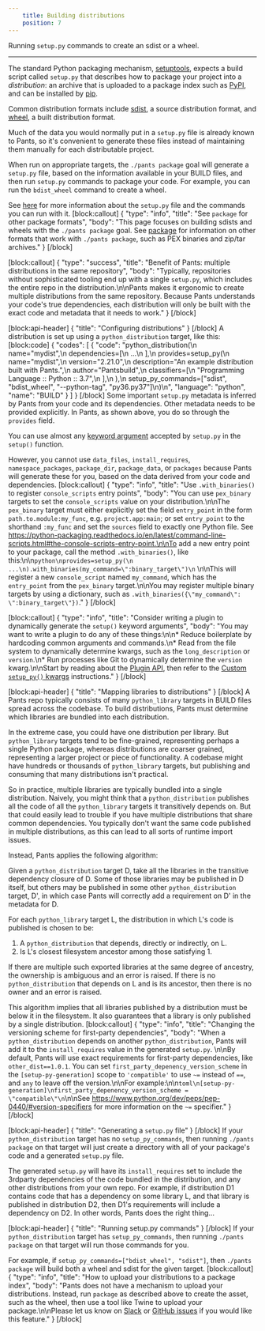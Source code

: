 ```yaml
---
    title: Building distributions
    position: 7
---
```


Running `setup.py` commands to create an sdist or a wheel.

---

The standard Python packaging mechanism, [setuptools](https://setuptools.readthedocs.io/), expects a build script called `setup.py` that describes how to package your project into a _distribution_: an archive that is uploaded to a package index such as [PyPI](https://pypi.org/), and can be installed by [pip](https://packaging.python.org/key_projects/#pip). 

Common distribution formats include [sdist](https://packaging.python.org/glossary/#term-source-distribution-or-sdist), a source distribution format, and [wheel](https://packaging.python.org/glossary/#wheel), a built distribution format.

Much of the data you would normally put in a `setup.py` file is already known to Pants, so it's convenient to generate these files instead of maintaining them manually for each distributable project.

When run on appropriate targets, the `./pants package` goal will generate a `setup.py` file, based on the information available in your BUILD files, and then run `setup.py` commands to package your code. For example, you can run the `bdist_wheel` command to create a wheel. 

See [here](https://packaging.python.org/tutorials/packaging-projects/) for more information about the `setup.py` file and the commands you can run with it.
[block:callout]
{
  "type": "info",
  "title": "See `package` for other package formats",
  "body": "This page focuses on building sdists and wheels with the `./pants package` goal. See [package](doc:python-package-goal) for information on other formats that work with `./pants package`, such as PEX binaries and zip/tar archives."
}
[/block]

[block:callout]
{
  "type": "success",
  "title": "Benefit of Pants: multiple distributions in the same repository",
  "body": "Typically, repositories without sophisticated tooling end up with a single `setup.py`, which includes the entire repo in the distribution.\n\nPants makes it ergonomic to create multiple distributions from the same repository. Because Pants understands your code's true dependencies, each distribution will only be built with the exact code and metadata that it needs to work."
}
[/block]

[block:api-header]
{
  "title": "Configuring distributions"
}
[/block]
A distribution is set up using a `python_distribution` target, like this:
[block:code]
{
  "codes": [
    {
      "code": "python_distribution(\n    name=\"mydist\",\n    dependencies=[\n        ...\n    ],\n    provides=setup_py(\n        name=\"mydist\",\n        version=\"2.21.0\",\n        description=\"An example distribution built with Pants.\",\n        author=\"Pantsbuild\",\n        classifiers=[\n            \"Programming Language :: Python :: 3.7\",\n        ],\n    ),\n    setup_py_commands=[\"sdist\", \"bdist_wheel\", \"--python-tag\", \"py36.py37\"]\n)\n",
      "language": "python",
      "name": "BUILD"
    }
  ]
}
[/block]
Some important `setup.py` metadata is inferred by Pants from your code and its dependencies. Other metadata needs to be provided explicitly.  In Pants, as shown above, you do so through the `provides` field. 

You can use almost any [keyword argument](https://packaging.python.org/guides/distributing-packages-using-setuptools/#setup-args) accepted by `setup.py` in the `setup()` function. 

However, you cannot use `data_files`, `install_requires`, `namespace_packages`, `package_dir`, `package_data`, or `packages` because Pants will generate these for you, based on the data derived from your code and dependencies.
[block:callout]
{
  "type": "info",
  "title": "Use `.with_binaries()` to register `console_scripts` entry points",
  "body": "You can use `pex_binary` targets to set the `console_scripts` value on your distribution.\n\nThe `pex_binary` target must either explicitly set the field `entry_point` in the form `path.to.module:my_func`, e.g. `project.app:main`; or set `entry_point` to the shorthand `:my_func` and set the `sources` field to exactly one Python file. See https://python-packaging.readthedocs.io/en/latest/command-line-scripts.html#the-console-scripts-entry-point.\n\nTo add a new entry point to your package, call the method `.with_binaries()`, like this:\n\n```python\nprovides=setup_py(\n    ...\n).with_binaries(my_command=\":binary_target\")\n``` \n\nThis will register a new `console_script` named `my_command`, which has the `entry_point` from the `pex_binary` target.\n\nYou may register multiple binary targets by using a dictionary, such as `.with_binaries({\"my_command\": \":binary_target\"})`."
}
[/block]

[block:callout]
{
  "type": "info",
  "title": "Consider writing a plugin to dynamically generate the `setup()` keyword arguments",
  "body": "You may want to write a plugin to do any of these things:\n\n* Reduce boilerplate by hardcoding common arguments and commands.\n* Read from the file system to dynamically determine kwargs, such as the `long_description` or `version`.\n* Run processes like Git to dynamically determine the `version` kwarg.\n\nStart by reading about the [Plugin API](doc:plugins-overview), then refer to the [Custom `setup_py()` kwargs](doc:plugins-setup-py) instructions."
}
[/block]

[block:api-header]
{
  "title": "Mapping libraries to distributions"
}
[/block]
A Pants repo typically consists of many `python_library` targets in BUILD files spread across the codebase.  To build distributions, Pants must determine which libraries are bundled into each distribution.  

In the extreme case, you could have one distribution per library. But `python_library` targets tend to be fine-grained, representing perhaps a single Python package, whereas distributions are coarser grained, representing a larger project or piece of functionality. A codebase might have hundreds or thousands of `python_library` targets, but publishing and consuming that many distributions isn't practical.

So in practice, multiple libraries are typically bundled into a single distribution. Naively, you might think that a `python_distribution` publishes all the code of all the `python_library` targets it transitively depends on. But that could easily lead to trouble if you have multiple distributions that share common dependencies. You typically don't want the same code published in multiple distributions, as this can lead to all sorts of runtime import issues. 

Instead, Pants applies the following algorithm:

Given a `python_distribution` target D, take all the libraries in the transitive dependency closure of D. Some of those libraries may be published in D itself, but others may be published in some other `python_distribution` target, D', in which case Pants will correctly add a requirement on D' in the metadata for D.
 
For each `python_library` target L, the distribution in which L's code is published is chosen to be:

1. A `python_distribution` that depends, directly or indirectly, on L.
2. Is L's closest filesystem ancestor among those satisfying 1.

If there are multiple such exported libraries at the same degree of ancestry, the ownership
is ambiguous and an error is raised. If there is no `python_distribution` that depends on L
and is its ancestor, then there is no owner and an error is raised.

This algorithm implies that all libraries published by a distribution must be below it in the filesystem. It also guarantees that a library is only published by a single distribution.
[block:callout]
{
  "type": "info",
  "title": "Changing the versioning scheme for first-party dependencies",
  "body": "When a `python_distribution` depends on another `python_distribution`, Pants will add it to the `install_requires` value in the generated `setup.py`. \n\nBy default, Pants will use exact requirements for first-party dependencies, like `other_dist==1.0.1`. You can set `first_party_depenency_version_scheme` in the `[setup-py-generation]` scope to `'compatible'` to use `~=` instead of `==`, and `any` to leave off the version.\n\nFor example:\n\n```toml\n[setup-py-generation]\nfirst_party_depenency_version_scheme = \"compatible\"\n```\n\nSee https://www.python.org/dev/peps/pep-0440/#version-specifiers for more information on the `~=` specifier."
}
[/block]

[block:api-header]
{
  "title": "Generating a `setup.py` file"
}
[/block]
If your `python_distribution` target has no `setup_py_commands`, then running `./pants package` on that target will just create a directory with all of your package's code and a generated `setup.py` file. 

The generated `setup.py` will have its `install_requires` set to include the 3rdparty dependencies of the code bundled in the distribution, and any other distributions from your own repo. For example, if distribution D1 contains code that has a dependency on some library L, and that library is published in distribution D2, then D1's requirements will include a dependency on D2.  In other words, Pants does the right thing...

[block:api-header]
{
  "title": "Running setup.py commands"
}
[/block]
If your `python_distribution` target has `setup_py_commands`, then running `./pants package` on that target will run those commands for you. 

For example, if `setup_py_commands=["bdist_wheel", "sdist"]`, then `./pants package` will build both a wheel and sdist for the given target.
[block:callout]
{
  "type": "info",
  "title": "How to upload your distributions to a package index",
  "body": "Pants does not have a mechanism to upload your distributions. Instead, run `package` as described above to create the asset, such as the wheel, then use a tool like Twine to upload your package.\n\nPlease let us know on [Slack](doc:community) or [GitHub issues](https://github.com/pantsbuild/pants/issues/new) if you would like this feature."
}
[/block]